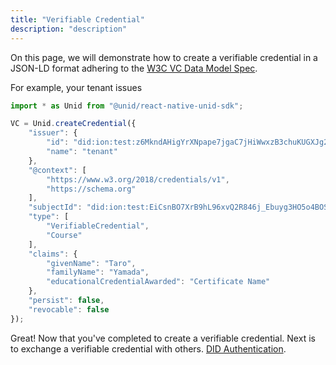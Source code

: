 ```yaml
---
title: "Verifiable Credential"
description: "description"
---
```


On this page, we will demonstrate how to create a verifiable credential in a JSON-LD format adhering to the [W3C VC Data Model Spec](https://www.w3.org/TR/vc-data-model/).

For example, your tenant issues

```js
import * as Unid from "@unid/react-native-unid-sdk";

VC = Unid.createCredential({
    "issuer": {
        "id": "did:ion:test:z6MkndAHigYrXNpape7jgaC7jHiWwxzB3chuKUGXJg2b5RSj",
        "name": "tenant"
    },
    "@context": [
        "https://www.w3.org/2018/credentials/v1",
        "https://schema.org"
    ],
    "subjectId": "did:ion:test:EiCsnBO7XrB9hL96xvQ2R846j_Ebuyg3HO5o4BOSoU7ffg",
    "type": [
        "VerifiableCredential",
        "Course"
    ],
    "claims": {
        "givenName": "Taro",
        "familyName": "Yamada",
        "educationalCredentialAwarded": "Certificate Name"
    },
    "persist": false,
    "revocable": false
});
```

Great! Now that you've completed to create a verifiable credential. Next is to exchange a verifiable credential with others. [DID Authentication](./4-did-auth).
